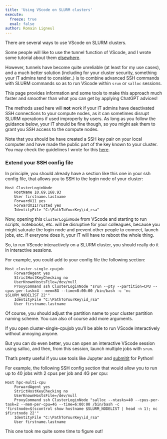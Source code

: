 ```yaml
---
title: 'Using VScode on SLURM clusters'
execute:
  freeze: true
  eval: false
author: Romain Ligneul
---
```


There are several ways to use VScode on SLURM clusters. 

Some people will like to use the tunnel function of VScode, and I wrote some tutorial about them [elsewhere](https://crnl-lab.github.io/cluster-guidelines/help_interactiveGPU.html).

However, tunnels have become quite unreliable (at least for my use cases), and a much better solution (including for your cluster security, something your IT admins tend to consider..) is to combine advanced SSH commands with SLURM commands so as to run VScode within `srun` or `salloc` sessions.

This page provides information and some tools to make this approach much faster and smoother than what you can get by applying ChatGPT advices!

::: callout-warning
The methods used here will **not** work if your IT admins have deactivated SSH connections to your compute nodes, as it can sometimes disrupt SLURM operations if used improperly by users. As long as you follow the guidance below, your IT should be fine though, so you might ask them to grant you SSH access to the compute nodes.
:::

::: callout-note
Note that you should be have created a SSH key pair on your local computer and have made the public part of the key known to your cluster. You may check the guidelines I wrote for this [here](https://crnl-lab.github.io/cluster-guidelines/help_ssh.html).
:::



### Extend your SSH config file

In principle, you should already have a section like this one in your ssh config file, that allows you to SSH to the login node of your cluster:

```
Host ClusterLoginNode
	HostName 10.69.168.93
	User firstname.lastname
	ForwardX11 yes
	ForwardX11Trusted yes
	IdentityFile "C:\PathToYourKey\id_rsa"
```

Now, opening this `ClusterLoginNode` from VScode and starting to run scripts, notebooks, etc. will be disruptive for your colleagues, because you might saturate the login node and prevent other people to connect, launch jobs, etc. If everyone does it, your IT will have to reboot the whole thing.

So, to run VScode interactively on a SLURM cluster, you should really do it in interactive sessions.

For example, you could add to your config file the following section:

```
Host cluster-single-cpujob
	ForwardAgent yes
	StrictHostKeyChecking no
	UserKnownHostsFile=/dev/null
	ProxyCommand ssh ClusterLoginNode "srun --pty --partition=CPU --cpus-per-task=4 --mem=8G --time=8:00:00 /bin/bash -c 'nc $SLURM_NODELIST 22'"
	IdentityFile "C:\PathToYourKey\id_rsa"
	User firstname.lastname
```

Of course, you should adjust the partition name to your cluster partition naming scheme. You can also of course add more arguments.

If you open cluster-single-cpujob you'll be able to run VScode interactively without annoying anyone.

But you can do even better, you can open an interactive VScode session using salloc, and then, from this session, launch multiple jobs with `srun`.

That's pretty useful if you use tools like Jupyter and [submitit](https://github.com/facebookincubator/submitit) for Python!

For example, the following SSH config section that would allow you to run up to 40 jobs with 2 cpus per job and 4G per cpu:

```
Host hpc-multi-cpu
	ForwardAgent yes
	StrictHostKeyChecking no
	UserKnownHostsFile=/dev/null
	ProxyCommand ssh ClusterLoginNode "salloc --ntasks=40 --cpus-per-task=2 --mem-per-cpu=4G --time=6:00:00 /bin/bash -c 'firstnode=$(scontrol show hostname $SLURM_NODELIST | head -n 1); nc $firstnode 22'"
	IdentityFile "C:\PathToYourKey\id_rsa"
	User firstname.lastname
```

This one took me quite some time to figure out!

